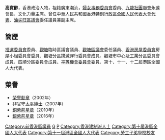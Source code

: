 {{BLP unsourced|time=2012-05-26T16:52:46+00:00 }}
{{No footnotes|time=2012-05-26T16:52:46+00:00 }}
{{Infobox_officeholder
| name = 高寶齡
| image name =Gao Bao Ling.JPG
| width = 250
| Sex =女
|office         = 第四屆[[油尖旺區議會|油尖旺區議會]]副主席
|主席           = [[鍾港武|鍾港武]]
|term_start     = 2012年1月1日
|term_end       = 2015年12月31日
|predecessor    = [[梁偉權|梁偉權]]
|successor      = [[黃舒明|黃舒明]]
| date of birth = {{bd|1948年|}}
| place of birth = 
| date of death =
| place of death =
| party = 西九新動力
| spouse =
| relatives =
| educate =
| past =
* 1996年：[[觀塘區議會|觀塘臨時區議會]]議員</span>	
* 1998年：[[觀塘區議會|觀塘區議會]]委任議員</span>
* 2003年：港區全國人大代表</span>
}}
'''高寶齡'''{{SBS}}{{BBS}}{{MH}}{{JP}}{{BD|1948年||||G高}}，香港政治人物，祖籍廣東潮汕，[[婦女事務委員會|婦女事務委員會]]委員、[[九龍社團聯會|九龍社團聯會]]永遠會長、文化力量主席。曾任中華人民共和國[[香港特別行政區全國人民代表大會代表|香港特別行政區全國人民代表大會代表]]、[[油尖旺區議會|油尖旺區議會]]委任議員兼副主席。

==簡歷==
[[推選委員會|推選委員會]]委員、[[觀塘|觀塘]]臨時區議會議員、[[觀塘區議會|觀塘區議會]]委任議員、[[香港房屋委員會|香港房屋委員會]]房屋小組委員會委員、觀塘分區撲滅罪行委員會成員、觀塘市中心及工業分區委員會成員、四順分區委員會成員、[[平等機會委員會|平等機會委員會]]委員、第十、十一、十二屆港區全國人大代表。

==榮譽==

*[[榮譽勳章_(香港)|榮譽勳章]]（2002年）
*非官守[[太平紳士|太平紳士]]（2007年）
*[[銅紫荊星章|銅紫荊星章]]（2010年）
*[[銀紫荊星章|銀紫荊星章]]（2016年）

{{start box}}
{{s-before|[[馬逸彰|馬逸彰]]}}
{{s-title|[[觀塘區議會|臨時觀塘區議員（樂華南）]]|1998年－1999年}}
{{s-after|[[羅麗娟|羅麗娟]]}}
{{s-before|--}}
{{s-title|[[觀塘區議會|觀塘區議員（委任）]]|2000年－2007年}}
{{s-after|[[潘兆文|潘兆文]]}}
{{s-before|[[成元興|成元興]]}}
{{s-title|[[油尖旺區議會|油尖旺區議員（委任）]]|2008年－2015年}}
{{s-none|取消委任議員}}
{{end}}

{{香港人物小作品}}

[[Category:前香港區議員|Category:前香港區議員]]
[[Category:香港女性政治人物|G]]
[[Category:高姓|P]]
[[Category:香港建制派人士|Category:香港建制派人士]]
[[Category:第十屆港區全國人大代表|Category:第十屆港區全國人大代表]]
[[Category:第十一屆港區全國人大代表|Category:第十一屆港區全國人大代表]]
[[Category:勞工子弟學校校友|Category:勞工子弟學校校友]]